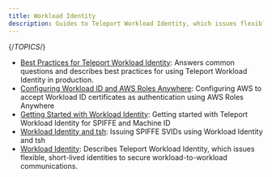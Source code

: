 ```yaml
---
title: Workload Identity
description: Guides to Teleport Workload Identity, which issues flexible, short-lived identities to secure workload-to-workload communications.
---
```


{/*TOPICS*/}

- [Best Practices for Teleport Workload Identity](workload-identity/best-practices.mdx): Answers common questions and describes best practices for using Teleport Workload Identity in production.
- [Configuring Workload ID and AWS Roles Anywhere](workload-identity/aws-roles-anywhere.mdx): Configuring AWS to accept Workload ID certificates as authentication using AWS Roles Anywhere
- [Getting Started with Workload Identity](workload-identity/getting-started.mdx): Getting started with Teleport Workload Identity for SPIFFE and Machine ID
- [Workload Identity and tsh](workload-identity/tsh.mdx): Issuing SPIFFE SVIDs using Workload Identity and tsh
- [Workload Identity](workload-identity/overview.mdx): Describes Teleport Workload Identity, which issues flexible, short-lived identities to secure workload-to-workload communications.

